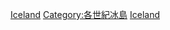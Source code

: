 {{Portal|冰島}}
{{CatRel|20世紀冰島}}
[[Category:21世紀各國|Iceland]]
[[Category:各世紀冰島|Category:各世紀冰島]]
[[Category:21世紀歐洲|Iceland]]
